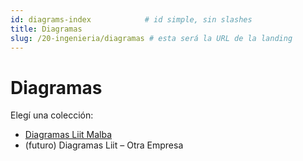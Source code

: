 ```yaml
---
id: diagrams-index            # id simple, sin slashes
title: Diagramas
slug: /20-ingenieria/diagramas # esta será la URL de la landing
---
```


# Diagramas

Elegí una colección:

- [Diagramas Liit Malba](./Diagramas_Liit_Malba)
- (futuro) Diagramas Liit – Otra Empresa
